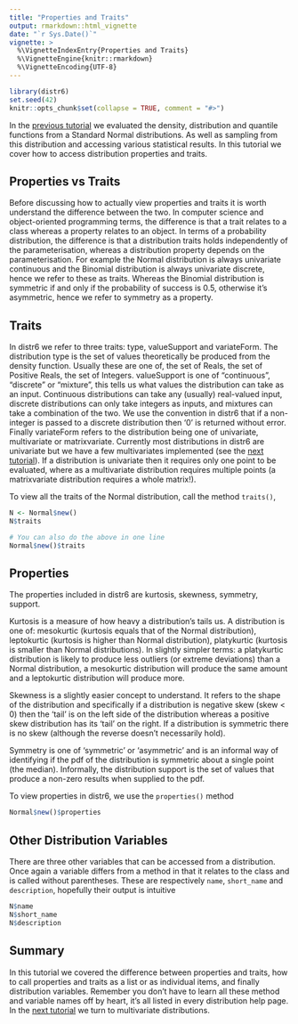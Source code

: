 ```yaml
---
title: "Properties and Traits"
output: rmarkdown::html_vignette
date: "`r Sys.Date()`"
vignette: >
  %\VignetteIndexEntry{Properties and Traits}
  %\VignetteEngine{knitr::rmarkdown}
  %\VignetteEncoding{UTF-8}
---
```


```r
library(distr6)
set.seed(42)
knitr::opts_chunk$set(collapse = TRUE, comment = "#>")
```

In the [previous tutorial](https://alan-turing-institute.github.io/distr6/articles/webs/statistical_methods.html) we evaluated the density, distribution and quantile functions from a Standard Normal distributions. As well as sampling from this distribution and accessing various statistical results. In this tutorial we cover how to access distribution properties and traits.

## Properties vs Traits

Before discussing how to actually view properties and traits it is worth understand the difference between the two. In computer science and object-oriented programming terms, the difference is that a trait relates to a class whereas a property relates to an object. In terms of a probability distribution, the difference is that a distribution traits holds independently of the parameterisation, whereas a distribution property depends on the parameterisation. For example the Normal distribution is always univariate continuous and the Binomial distribution is always univariate discrete, hence we refer to these as traits. Whereas the Binomial distribution is symmetric if and only if the probability of success is 0.5, otherwise it's asymmetric, hence we refer to symmetry as a property.

## Traits

In distr6 we refer to three traits: type, valueSupport and variateForm. The distribution type is the set of values theoretically be produced from the density function. Usually these are one of, the set of Reals, the set of Positive Reals, the set of Integers. valueSupport is one of "continuous", "discrete" or "mixture", this tells us what values the distribution can take as an input. Continuous distributions can take any (usually) real-valued input, discrete distributions can only take integers as inputs, and mixtures can take a combination of the two. We use the convention in distr6 that if a non-integer is passed to a discrete distribution then '0' is returned without error. Finally variateForm refers to the distribution being one of univariate, multivariate or matrixvariate. Currently most distributions in distr6 are univariate but we have a few multivariates implemented (see the [next tutorial](https://alan-turing-institute.github.io/distr6/articles/webs/multivariates.html)). If a distribution is univariate then it requires only one point to be evaluated, where as a multivariate distribution requires multiple points (a matrixvariate distribution requires a whole matrix!).

To view all the traits of the Normal distribution, call the method `traits()`,
```r
N <- Normal$new()
N$traits

# You can also do the above in one line
Normal$new()$traits
```


## Properties

The properties included in distr6 are kurtosis, skewness, symmetry, support.

Kurtosis is a measure of how heavy a distribution's tails us. A distribution is one of: mesokurtic (kurtosis equals that of the Normal distribution), leptokurtic (kurtosis is higher than Normal distribution), platykurtic (kurtosis is smaller than Normal distributions). In slightly simpler terms: a platykurtic distribution is likely to produce less outliers (or extreme deviations) than a Normal distribution, a mesokurtic distribution will produce the same amount and a leptokurtic distribution will produce more.

Skewness is a slightly easier concept to understand. It refers to the shape of the distribution and specifically if a distribution is negative skew (skew < 0) then the 'tail' is on the left side of the distribution whereas a positive skew distribution has its 'tail' on the right. If a distribution is symmetric there is no skew (although the reverse doesn't necessarily hold).

Symmetry is one of 'symmetric' or 'asymmetric' and is an informal way of identifying if the pdf of the distribution is symmetric about a single point (the median). Informally, the distribution support is the set of values that produce a non-zero results when supplied to the pdf.

To view properties in distr6, we use the `properties()` method
```r
Normal$new()$properties
```

## Other Distribution Variables

There are three other variables that can be accessed from a distribution. Once again a variable differs from a method in that it relates to the class and is called without parentheses. These are respectively `name`, `short_name` and `description`, hopefully their output is intuitive
```r
N$name
N$short_name
N$description
```

## Summary

In this tutorial we covered the difference between properties and traits, how to call properties and traits as a list or as individual items, and finally distribution variables. Remember you don't have to learn all these method and variable names off by heart, it's all listed in every distribution help page. In the [next tutorial](https://alan-turing-institute.github.io/distr6/articles/webs/multivariates.html) we turn to multivariate distributions.




